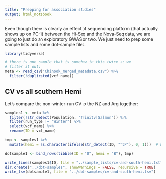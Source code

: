 ```yaml
---
title: "Prepping for association studies"
output: html_notebook
---
```


Even though there is clearly an effect of sequencing platform (that actually
shows up on PC-1) between the Hi-Seq and the Nova-Seq data, we are going to
just do an exploratory GWAS or two.  We just need to prep some sample lists
and some dot-sample files.

```r
library(tidyverse)

# there is one sample that is somehow in this twice so we
# filter it out:
meta <- read_csv("Chinook_merged_metadata.csv") %>%
  filter(!duplicated(vcf_name))

```

## CV vs all southern Hemi

Let's compare the non-winter-run CV to the NZ and Arg together:

```r
samples1 <- meta %>%
  filter(!str_detect(Population, "Trinity|Salmon")) %>%
  filter(run_type != "Winter") %>%
  select(vcf_name) %>%
  rename(ID = vcf_name)

tmp <- samples1 %>%
  mutate(hemi = as.character(ifelse(str_detect(ID, "^DP"), 0, 1)))  # hemisphere south = 1, north = 0

dotsample1 <- bind_rows(tibble(ID = "0", hemi = "B"), tmp)

write_lines(samples1$ID, file = "../sample_lists/cv-and-south-hemi.txt")
dir.create("../dot-samples", showWarnings = FALSE, recursive = TRUE)
write_tsv(dotsample1, file = "../dot-samples/cv-and-south-hemi.tsv")
```